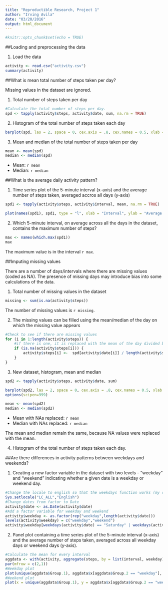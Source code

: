 ---
title: "Reproductible Research, Project 1"
author: "Irving Avila"
date: "03/20/2016"
output: html_document
---

```{r setup, include=FALSE}
#knitr::opts_chunk$set(echo = TRUE)
```

##Loading and preprocessing the data


1. Load the data

```{r readData}
activity <- read.csv("activity.csv")
summary(activity)
```


##What is mean total number of steps taken per day?

Missing values in the dataset are ignored.

1. Total number of steps taken per day

```{r steps}
#Calculate the total number of steps per day.
spd <- tapply(activity$steps, activity$date, sum, na.rm = TRUE)
```

2. Histogram of the total number of steps taken each day

```{r histogram, echo = FALSE}
barplot(spd, las = 2, space = 0, cex.axis = .8, cex.names = 0.5, xlab = "Date", ylab = "Steps")
```

3. Mean and median of the total number of steps taken per day

```{r meanmedian}
mean <- mean(spd)
median <- median(spd)
```
* Mean: `r mean`
* Median: `r median`

##What is the average daily activity pattern?

1. Time series plot of the 5-minute interval (x-axis) and the average number of steps taken, averaged accros all days (y-axis)

```{r plot}
spd1 <- tapply(activity$steps, activity$interval, mean, na.rm = TRUE)
```

```{r plot1, echo = FALSE}
plot(names(spd1), spd1, type = "l", xlab = "Interval", ylab = "Average steps over all days")
```

2. Which 5-minute interval, on average across all the days in the dataset, contains the maximum number of steps?

```{r maxsteps}
max <- names(which.max(spd1))
max
```
The maximum value is in the interval `r max`. 


##Imputing missing values

There are a number of days/intervals where there are missing values (coded as NA). The presence of missing days may introduce bias into some calculations of the data.

1. Total number of missing values in the dataset

```{r missing}
missing <- sum(is.na(activity$steps))
```
The number of missing values is `r missing`.

2. The missing values can be filled using the mean/median of the day on which the missing value appears

```{r replace}
#Check to see if there are missing values
for (i in 1:length(activity$steps)) {
    #if there is one, it is replaced with the mean of the day divided by the total of intervals.
    if (is.na(activity$steps[i])) {
        activity$steps[i] <-  spd[activity$date[i]] / length(activity$steps[activity$date == activity$date[i]])
    }
}
```

3. New dataset, histogram, mean and median

```{r newset}
spd2 <- tapply(activity$steps, activity$date, sum)
```

```{r hist2, echo = FALSE}
barplot(spd2, las = 2, space = 0, cex.axis = .8, cex.names = 0.5, xlab = "Date", ylab = "Steps (with NAs replaced)")
options(scipen=999)
```

```{r meanmedian2}
mean <- mean(spd2)
median <- median(spd2)
```

* Mean with NAs replaced: `r mean`
* Median with NAs replaced: `r median`

The mean and median remain the same, because NA values were replaced with the mean.

4. Histogram of the total number of steps taken each day.

##Are there differences in activity patterns between weekdays and weekends?

1. Creating a  new factor variable in the dataset with two levels - "weekday" and "weekend" indicating whether a given date is a weekday or weekend day.

```{r week}
#Change the locale to english so that the weekdays function works (my system language isn't english)
Sys.setlocale("LC_ALL","English")
#Change dates from factor to Date
activity$date <- as.Date(activity$date)
#Add a factor variable for weekday and weekend
activity$weekday <- as.factor(rep("weekday",length(activity$date)))
levels(activity$weekday) = c("weekday","weekend")
activity$weekday[weekdays(activity$date) == "Saturday" | weekdays(activity$date) == "Sunday"] <- "weekend"

```

2. Panel plot containing a time series plot of the 5-minute interval (x-axis) and the average number of steps taken, averaged across all weekday days or weekend days (y-axis).

```{r plot2}
#Calculate the mean for every interval
aggdata <- with(activity, aggregate(steps, by = list(interval, weekday), FUN = mean))
par(mfrow = c(2,1))
#Weekday plot
plot(unique(aggdata$Group.1), aggdata$x[aggdata$Group.2 == "weekday"], xlab = "Interval", ylab = "Average steps", main = "Weekdays", type = "l")
#Weekend plot
plot(x = unique(aggdata$Group.1), y = aggdata$x[aggdata$Group.2 == "weekend"], xlab = "Interval", ylab = "Average steps", main = "Weekends", type = "l")
```
